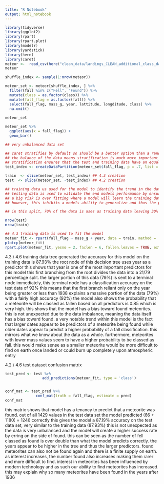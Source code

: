 ```yaml
---
title: "R Notebook"
output: html_notebook
---
```


```r
library(tidyverse)
library(ggplot2)
library(rpart)
library(rpart.plot)
library(modelr)
library(yardstick)
library(here)
library(caret)
meteor <-  read_csv(here("clean_data/landings_CLEAN_additional_class_data.csv"))
meteor

shuffle_index <- sample(1:nrow(meteor))

meteor_set <- meteor[shuffle_index, ] %>%
  filter(fall %in% c("Fell", "Found")) %>%
  mutate(class = as.factor(class)) %>%
  mutate(fall_flag = as.factor(fall)) %>% 
  select(fall_flag, mass_g, year, lattitude, longditude, class) %>%
  na.omit()
  
meteor_set
```

```r
meteor_set %>%
  ggplot(aes(x = fall_flag)) +
  geom_bar()

## very unbalanced data set
```


```r
## caret stratifies by default so should be a better option than a random split
## the balance of the data means stratification is much more important
## stratification ensures that the test and training data have an equal ratio of positives and negatives
test_index <- createDataPartition(meteor_set$fall_flag, p = .7, list = FALSE)

train  <- slice(meteor_set, test_index) ## 4.3 creation
test  <- slice(meteor_set, -test_index) ## 4.2 creation

## training data us used for the model to identify the trend in the data.
## testing data is used to validate the end models performance by ensuring the model works on new data its never seen before.
## a big risk is over fitting where a model will learn the training data with a very high accuracy.
## however, this inhibits a models ability to generalize and thus the performance on real data becomes very poor.

## in this split, 70% of the data is uses as training data leaving 30% as test to measure the models performance.

nrow(test)
nrow(train)

```

```r
## 4.3 training data is used to fit the model
meteor_fit <- rpart(fall_flag ~ mass_g + year, data = train, method = 'class', cp = 0.01) 
plotcp(meteor_fit)
rpart.plot(meteor_fit, yesno = 2, faclen = 6, fallen.leaves = TRUE, extra = 101)
```
4.3 / 4.6 training data tree generated
the accuracy for this model on the training data is 87.93%
the root node of this decision tree uses year as a predictor 
this shows that year is one of the most important predictors for this model
this first branching from the root divides the data into a 21/79 percentage split.
the larger portion of this data (79%) is sent to a terminal node immediately, this terminal node has a classification accuracy on the test data of 92%
this means that the first branch reliant only on the year being greater or less than 1938 explains a massive portion of the data (79%) with a fairly high accuracy (92%)
the model also shows the probability that a meteorite will be classed as fallen based on all predictors is 0.85 which is very high.
this shows that the model has a bias toward found meteorites.
this is not unexpected due to the data imbalance, meaning the data itself has a bias toward found.
a very notable trend within this model is the fact that larger dates appear to be predictors of a meteorite being found while older dates appear to predict a higher probability of a fall classification. this mirrors what we know about the data as a whole.
furthermore, meteorites with lower mass values seem to have a higher probability to be classed as fall.
this would make sense as a smaller meteorite would be more difficult to find on earth once landed or could burn up completely upon atmospheric entry


4.2 / 4.6 test dataset confusion matrix

```r
test_pred <- test %>%
                 add_predictions(meteor_fit, type = 'class')


conf_mat <- test_pred %>%
              conf_mat(truth = fall_flag, estimate = pred)
conf_mat
```
this matrix shows that model has a tenancy to predict that a meteorite was found.
out of all 1429 values in the test data set the model predicted (66 + 1180) = 1246 correctly 
this gives the model a 87.19% accuracy on the test data set, very similar to the training data (87.93%)
this is not unexpected as the data is very unbalanced and the model will create a higher success rate by erring on the side of found.
this can be seen as the number of fell classed as found is over double than what the model predicts correctly.
the years appear to be higher in the tree and thus the larger predictors.
found meteorites can also not be found again and there is a finite supply on earth.
as interest increases, the number found also increases making them rarer and more difficult to find.
interest in  meteorites has been influenced by modern technology and as such our ability to find meteorites has increased.
this may explain why so many meteorites have been found in the years after 1936


